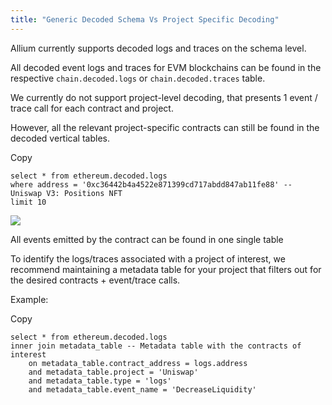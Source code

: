```yaml
---
title: "Generic Decoded Schema Vs Project Specific Decoding"
---
```


Allium currently supports decoded logs and traces on the schema level.

All decoded event logs and traces for EVM blockchains can be found in the respective `chain.decoded.logs` or `chain.decoded.traces` table.

We currently do not support project-level decoding, that presents 1 event / trace call for each contract and project.

However, all the relevant project-specific contracts can still be found in the decoded vertical tables.

Copy

```
select * from ethereum.decoded.logs
where address = '0xc36442b4a4522e871399cd717abdd847ab11fe88' -- Uniswap V3: Positions NFT
limit 10
```

![](https://docs.allium.so/~gitbook/image?url=https%3A%2F%2F137711553-files.gitbook.io%2F%7E%2Ffiles%2Fv0%2Fb%2Fgitbook-x-prod.appspot.com%2Fo%2Fspaces%252FUrfZbzSRStJdjOp5DS3Z%252Fuploads%252FlA9HQpaBdkZf0GaK67XV%252Fimage.png%3Falt%3Dmedia%26token%3D7c531275-d99f-43cd-b0ca-b5ab55670056\&width=768\&dpr=4\&quality=100\&sign=ebf70e79\&sv=2)

All events emitted by the contract can be found in one single table

To identify the logs/traces associated with a project of interest, we recommend maintaining a metadata table for your project that filters out for the desired contracts + event/trace calls.

Example:

Copy

```
select * from ethereum.decoded.logs
inner join metadata_table -- Metadata table with the contracts of interest
    on metadata_table.contract_address = logs.address
    and metadata_table.project = 'Uniswap'
    and metadata_table.type = 'logs'
    and metadata_table.event_name = 'DecreaseLiquidity'
```



